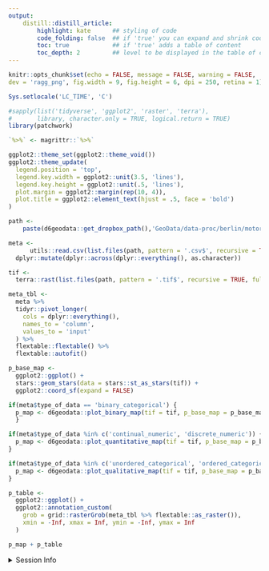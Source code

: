 ```yaml
---
output:
    distill::distill_article:
        highlight: kate      ## styling of code
        code_folding: false  ## if 'true' you can expand and shrink code chunks
        toc: true            ## if 'true' adds a table of content
        toc_depth: 2         ## level to be displayed in the table of content
---
```




```r
knitr::opts_chunk$set(echo = FALSE, message = FALSE, warning = FALSE,
dev = 'ragg_png', fig.width = 9, fig.height = 6, dpi = 250, retina = 1)

Sys.setlocale('LC_TIME', 'C')

#sapply(list('tidyverse', 'ggplot2', 'raster', 'terra'),
#       library, character.only = TRUE, logical.return = TRUE)
library(patchwork)

`%>%` <- magrittr::`%>%`

ggplot2::theme_set(ggplot2::theme_void())
ggplot2::theme_update(
  legend.position = 'top',
  legend.key.width = ggplot2::unit(3.5, 'lines'),
  legend.key.height = ggplot2::unit(.5, 'lines'),
  plot.margin = ggplot2::margin(rep(10, 4)),
  plot.title = ggplot2::element_text(hjust = .5, face = 'bold')
)
```



```r
path <-
    paste(d6geodata::get_dropbox_path(),'GeoData/data-proc/berlin/motorways_berlin_2022_100m_03035_tif', sep = '/')

meta <-
      utils::read.csv(list.files(path, pattern = '.csv$', recursive = TRUE, full.names = TRUE)) %>%
  dplyr::mutate(dplyr::across(dplyr::everything(), as.character))

tif <-
  terra::rast(list.files(path, pattern = '.tif$', recursive = TRUE, full.names = TRUE))


```

```r

meta_tbl <-
  meta %>%
  tidyr::pivot_longer(
    cols = dplyr::everything(),
    names_to = 'column',
    values_to = 'input'
  ) %>%
  flextable::flextable() %>%
  flextable::autofit()

```

```r

p_base_map <-
  ggplot2::ggplot() +
  stars::geom_stars(data = stars::st_as_stars(tif)) +
  ggplot2::coord_sf(expand = FALSE)

if(meta$type_of_data == 'binary_categorical') {
  p_map <- d6geodata::plot_binary_map(tif = tif, p_base_map = p_base_map)
  }

if(meta$type_of_data %in% c('continual_numeric', 'discrete_numeric')) {
  p_map <- d6geodata::plot_quantitative_map(tif = tif, p_base_map = p_base_map)
}

if(meta$type_of_data %in% c('unordered_categorical', 'ordered_categorical')) {
  p_map <- d6geodata::plot_qualitative_map(tif = tif, p_base_map = p_base_map)
}

```

```r
p_table <-
  ggplot2::ggplot() +
  ggplot2::annotation_custom(
    grob = grid::rasterGrob(meta_tbl %>% flextable::as_raster()),
    xmin = -Inf, xmax = Inf, ymin = -Inf, ymax = Inf
  )
```

```r
p_map + p_table
```


<details><summary>Session Info</summary>

```r
## DO NOT REMOVE!
## We store the settings of your computer and the current versions of the
## packages used to allow for reproducibility
Sys.time()
#git2r::repository() ## uncomment if you are using GitHub
sessionInfo()
```

</details>
